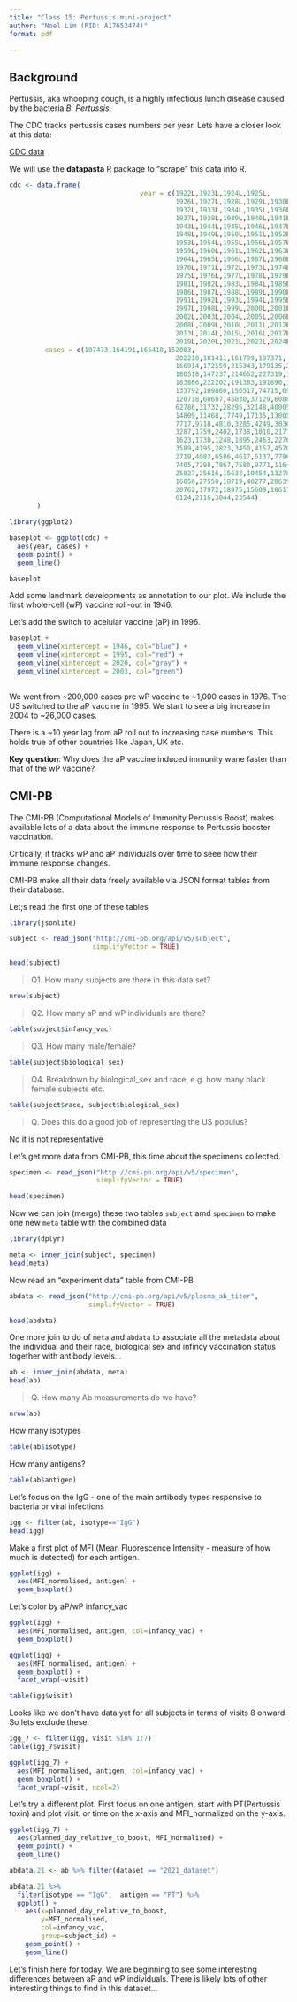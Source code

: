 ```yaml
---
title: "Class 15: Pertussis mini-project"
author: "Noel Lim (PID: A17652474)"
format: pdf

---
```


## Background 

Pertussis, aka whooping cough, is a highly infectious lunch disease caused by the bacteria *B. Pertussis*.

The CDC tracks pertussis cases numbers per year. Lets have a closer look at this data:

[CDC data](https://www.cdc.gov/pertussis/php/surveillance/pertussis-cases-by-year.html?CDC_AAref_Val=https://www.cdc.gov/pertussis/surv-reporting/cases-by-year.html)

We will use the **datapasta** R package to "scrape" this data into R.


```r
cdc <- data.frame(
                                 year = c(1922L,1923L,1924L,1925L,
                                          1926L,1927L,1928L,1929L,1930L,1931L,
                                          1932L,1933L,1934L,1935L,1936L,
                                          1937L,1938L,1939L,1940L,1941L,1942L,
                                          1943L,1944L,1945L,1946L,1947L,
                                          1948L,1949L,1950L,1951L,1952L,
                                          1953L,1954L,1955L,1956L,1957L,1958L,
                                          1959L,1960L,1961L,1962L,1963L,
                                          1964L,1965L,1966L,1967L,1968L,1969L,
                                          1970L,1971L,1972L,1973L,1974L,
                                          1975L,1976L,1977L,1978L,1979L,1980L,
                                          1981L,1982L,1983L,1984L,1985L,
                                          1986L,1987L,1988L,1989L,1990L,
                                          1991L,1992L,1993L,1994L,1995L,1996L,
                                          1997L,1998L,1999L,2000L,2001L,
                                          2002L,2003L,2004L,2005L,2006L,2007L,
                                          2008L,2009L,2010L,2011L,2012L,
                                          2013L,2014L,2015L,2016L,2017L,2018L,
                                          2019L,2020L,2021L,2022L,2024L),
         cases = c(107473,164191,165418,152003,
                                          202210,181411,161799,197371,
                                          166914,172559,215343,179135,265269,
                                          180518,147237,214652,227319,103188,
                                          183866,222202,191383,191890,109873,
                                          133792,109860,156517,74715,69479,
                                          120718,68687,45030,37129,60886,
                                          62786,31732,28295,32148,40005,
                                          14809,11468,17749,17135,13005,6799,
                                          7717,9718,4810,3285,4249,3036,
                                          3287,1759,2402,1738,1010,2177,2063,
                                          1623,1730,1248,1895,2463,2276,
                                          3589,4195,2823,3450,4157,4570,
                                          2719,4083,6586,4617,5137,7796,6564,
                                          7405,7298,7867,7580,9771,11647,
                                          25827,25616,15632,10454,13278,
                                          16858,27550,18719,48277,28639,32971,
                                          20762,17972,18975,15609,18617,
                                          6124,2116,3044,23544)
       )
```




```r
library(ggplot2)

baseplot <- ggplot(cdc) +
  aes(year, cases) +
  geom_point() +
  geom_line()

baseplot
```

Add some landmark developments as annotation to our plot. We include the first whole-cell (wP) vaccine roll-out in 1946.

Let's add the switch to acelular vaccine (aP) in 1996.

```r
baseplot +
  geom_vline(xintercept = 1946, col="blue") +
  geom_vline(xintercept = 1995, col="red") +
  geom_vline(xintercept = 2020, col="gray") +
  geom_vline(xintercept = 2003, col="green")
  
```

We went from ~200,000 cases pre wP vaccine to ~1,000 cases in 1976. The US switched to the aP vaccine in 1995. We start to see a big increase in 2004 to ~26,000 cases. 

There is a ~10 year lag from aP roll out to increasing case numbers. This holds true of other countries like Japan, UK etc.

**Key question**: Why does the aP vaccine induced immunity wane faster than that of the wP vaccine?

## CMI-PB

The CMI-PB (Computational Models of Immunity Pertussis Boost) makes available lots of a data about the immune response to Pertussis booster vaccination.

Critically, it tracks wP and aP individuals over time to seee how their immune response changes.

CMI-PB make all their data freely available via JSON format tables from their database.

Let;s read the first one of these tables

```r
library(jsonlite)

subject <- read_json("http://cmi-pb.org/api/v5/subject",
                     simplifyVector = TRUE)

head(subject)
```

> Q1. How many subjects are there in this data set?

```r
nrow(subject)
```

> Q2. How many aP and wP individuals are there?

```r
table(subject$infancy_vac)
```

> Q3. How many male/female?

```r
table(subject$biological_sex)
```

> Q4. Breakdown by biological_sex and race, e.g. how many black female subjects etc.

```r
table(subject$race, subject$biological_sex)
```

> Q. Does this do a good job of representing the US populus?

No it is not representative

Let's get more data from CMI-PB, this time about the specimens collected.

```r
specimen <- read_json("http://cmi-pb.org/api/v5/specimen",
                      simplifyVector = TRUE)

head(specimen)
```

Now we can join (merge) these two tables `subject` amd `specimen` to make one new `meta` table with the combined data

```r
library(dplyr)

meta <- inner_join(subject, specimen)
head(meta)
```

Now read an "experiment data" table from CMI-PB

```r
abdata <- read_json("http://cmi-pb.org/api/v5/plasma_ab_titer",
                    simplifyVector = TRUE)

head(abdata)
```

One more join to do of `meta` and `abdata` to associate all the metadata about the individual and their race, biological sex and infincy vaccination status together with antibody levels...

```r
ab <- inner_join(abdata, meta)
head(ab)
```

> Q. How many Ab measurements do we have?

```r
nrow(ab)
```

How many isotypes

```r
table(ab$isotype)
```

How many antigens?
```r
table(ab$antigen)
```

Let's focus on the IgG - one of the main antibody types responsive to bacteria or viral infections

```r
igg <- filter(ab, isotype=="IgG")
head(igg)
```

Make a first plot of MFI (Mean Fluorescence Intensity - measure of how much is detected) for each antigen.

```r
ggplot(igg) +
  aes(MFI_normalised, antigen) +
  geom_boxplot()
```

Let's color by aP/wP infancy_vac

```r
ggplot(igg) +
  aes(MFI_normalised, antigen, col=infancy_vac) +
  geom_boxplot()
```

```r
ggplot(igg) +
  aes(MFI_normalised, antigen) +
  geom_boxplot() +
  facet_wrap(~visit)
```

```r
table(igg$visit)
```

Looks like we don't have data yet for all subjects in terms of visits 8 onward. So lets exclude these.

```r
igg_7 <- filter(igg, visit %in% 1:7)
table(igg_7$visit)
```

```r
ggplot(igg_7) +
  aes(MFI_normalised, antigen, col=infancy_vac) +
  geom_boxplot() +
  facet_wrap(~visit, ncol=2)
```

Let's try a different plot. First focus on one antigen, start with PT(Pertussis toxin) and plot visit. or time on the x-axis and MFI_normalized on the y-axis.

```r
ggplot(igg_7) +
  aes(planned_day_relative_to_boost, MFI_normalised) +
  geom_point() +
  geom_line() 
```

```r
abdata.21 <- ab %>% filter(dataset == "2021_dataset")

abdata.21 %>% 
  filter(isotype == "IgG",  antigen == "PT") %>%
  ggplot() +
    aes(x=planned_day_relative_to_boost,
        y=MFI_normalised,
        col=infancy_vac,
        group=subject_id) +
    geom_point() +
    geom_line() 
```

Let's finish here for today. We are beginning to see some interesting differences between aP and wP individuals. There is likely lots of other interesting things to find in this dataset...